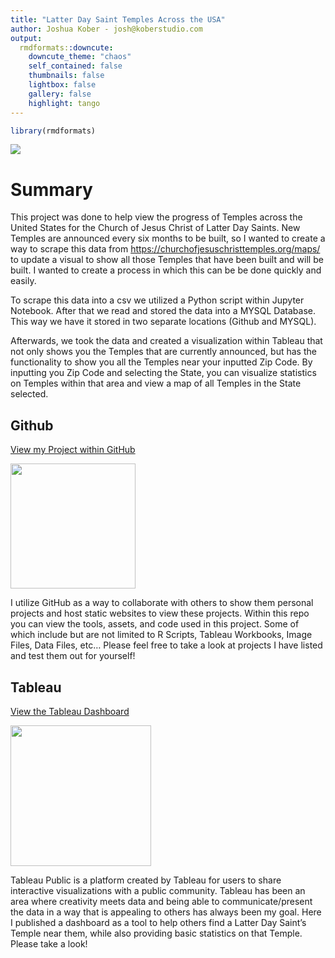 ```yaml
---
title: "Latter Day Saint Temples Across the USA"
author: Joshua Kober - josh@koberstudio.com
output:
  rmdformats::downcute:
    downcute_theme: "chaos"
    self_contained: false
    thumbnails: false
    lightbox: false
    gallery: false
    highlight: tango
---
```


```r
library(rmdformats)
```

![](temples.PNG)

# Summary

This project was done to help view the progress of Temples across the United States for the Church of Jesus Christ of Latter Day Saints. New Temples are announced every six months to be built, so I wanted to create a way to scrape this data from <https://churchofjesuschristtemples.org/maps/> to update a visual to show all those Temples that have been built and will be built. I wanted to create a process in which this can be be done quickly and easily.

To scrape this data into a csv we utilized a Python script within Jupyter Notebook. After that we read and stored the data into a MYSQL Database. This way we have it stored in two separate locations (Github and MYSQL).

Afterwards, we took the data and created a visualization within Tableau that not only shows you the Temples that are currently announced, but has the functionality to show you all the Temples near your inputted Zip Code. By inputting you Zip Code and selecting the State, you can visualize statistics on Temples within that area and view a map of all Temples in the State selected.

## Github

[View my Project within GitHub](https://github.com/jckober5/temples)

[![](github.png){width="200"}](https://github.com/jckober5/temples)

I utilize GitHub as a way to collaborate with others to show them personal projects and host static websites to view these projects. Within this repo you can view the tools, assets, and code used in this project. Some of which include but are not limited to R Scripts, Tableau Workbooks, Image Files, Data Files, etc... Please feel free to take a look at projects I have listed and test them out for yourself!

## Tableau

[View the Tableau Dashboard](https://public.tableau.com/app/profile/joshua.kober6896/viz/LatterDaySaintTemplesAcrosstheUSA/TemplesAcrosstheUSA)

[![](tableau.png){width="225"}](https://public.tableau.com/app/profile/joshua.kober6896/viz/LatterDaySaintTemplesAcrosstheUSA/TemplesAcrosstheUSA)

Tableau Public is a platform created by Tableau for users to share interactive visualizations with a public community. Tableau has been an area where creativity meets data and being able to communicate/present the data in a way that is appealing to others has always been my goal. Here I published a dashboard as a tool to help others find a Latter Day Saint's Temple near them, while also providing basic statistics on that Temple. Please take a look!
